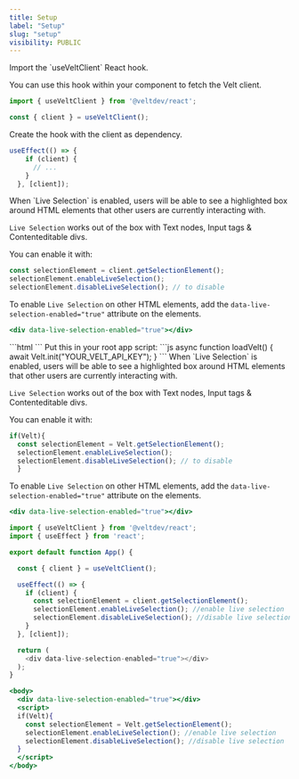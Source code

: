 ```yaml
---
title: Setup
label: "Setup"
slug: "setup"
visibility: PUBLIC
---
```


<Tabs>
  <Tab title="React / Next.js">

<Steps>

<Step title="Get the Velt client">
Import the `useVeltClient` React hook.

You can use this hook within your component to fetch the Velt client.

```js
import { useVeltClient } from '@veltdev/react';

const { client } = useVeltClient();
```

</Step>

<Step title="Create a useEffect hook">
Create the hook with the client as dependency.

```js
useEffect(() => {
    if (client) {
      // ...
    }
  }, [client]);
```

</Step>

<Step title="Enable live selection">
When `Live Selection` is enabled, users will be able to see a highlighted box around HTML elements that other users are currently interacting with.

`Live Selection` works out of the box with Text nodes, Input tags & Contenteditable divs.

You can enable it with:

```js
const selectionElement = client.getSelectionElement();
selectionElement.enableLiveSelection();
selectionElement.disableLiveSelection(); // to disable

```

To enable `Live Selection` on other HTML elements, add the `data-live-selection-enabled="true"` attribute on the elements.

```jsx
<div data-live-selection-enabled="true"></div>
```

</Step>


</Steps>




  </Tab>

  <Tab title="HTML / Other Frameworks">

<Steps>

<Step title="Import the Velt Script tag">
```html
<script type="module" src="https://cdn.velt.dev/lib/sdk@latest/velt.js" onload="loadVelt()"></script>
```
</Step>

<Step title="Initialize with your API Key">
Put this in your root app script:
```js
async function loadVelt() {
    await Velt.init("YOUR_VELT_API_KEY");
}
```
</Step>

<Step title="Enable live selection">
When `Live Selection` is enabled, users will be able to see a highlighted box around HTML elements that other users are currently interacting with.

`Live Selection` works out of the box with Text nodes, Input tags & Contenteditable divs.

You can enable it with:

```js
if(Velt){
  const selectionElement = Velt.getSelectionElement();
  selectionElement.enableLiveSelection();
  selectionElement.disableLiveSelection(); // to disable
  }

```

To enable `Live Selection` on other HTML elements, add the `data-live-selection-enabled="true"` attribute on the elements.

```jsx
<div data-live-selection-enabled="true"></div>
```

</Step>


</Steps>


  </Tab>
</Tabs>

<RequestExample>

```js React / Next.js
import { useVeltClient } from '@veltdev/react';
import { useEffect } from 'react';

export default function App() {

  const { client } = useVeltClient();

  useEffect(() => {
    if (client) {
      const selectionElement = client.getSelectionElement();
      selectionElement.enableLiveSelection(); //enable live selection
      selectionElement.disableLiveSelection(); //disable live selection
    }
  }, [client]);

  return (
    <div data-live-selection-enabled="true"></div>
  );
}
```



```jsx HTML
<body>
  <div data-live-selection-enabled="true"></div>
  <script>
  if(Velt){
    const selectionElement = Velt.getSelectionElement();
    selectionElement.enableLiveSelection(); //enable live selection
    selectionElement.disableLiveSelection(); //disable live selection
  }
  </script>
</body>
```

</RequestExample>
